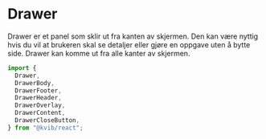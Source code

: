 
<Meta of={DrawerStories} />

<DocsContainer>

# Drawer

Drawer er et panel som sklir ut fra kanten av skjermen. Den kan være nyttig hvis du vil at brukeren skal se detaljer eller gjøre en oppgave
uten å bytte side. Drawer kan komme ut fra alle kanter av skjermen.

```jsx
import {
  Drawer,
  DrawerBody,
  DrawerFooter,
  DrawerHeader,
  DrawerOverlay,
  DrawerContent,
  DrawerCloseButton,
} from "@kvib/react";
```

<Canvas of={DrawerStories.Preview} />
<Controls of={DrawerStories.Preview} />
</DocsContainer>
